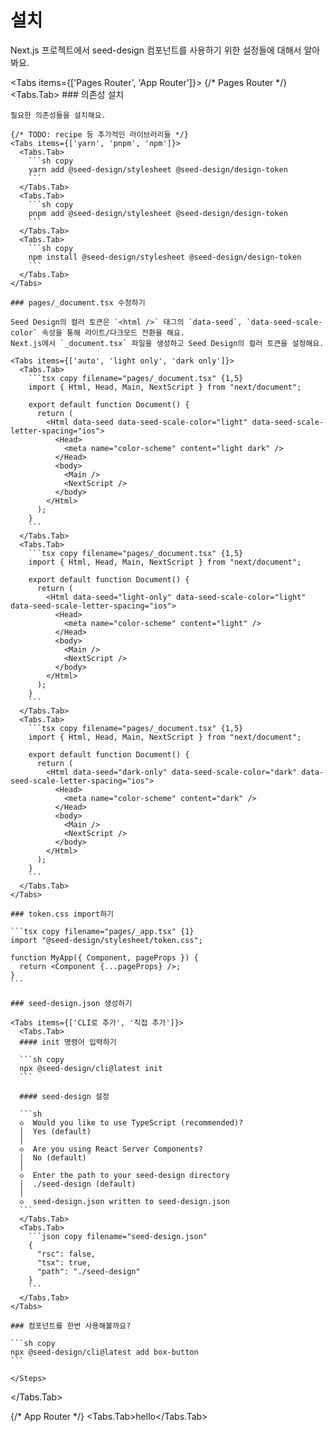 
# 설치

Next.js 프로젝트에서 seed-design 컴포넌트를 사용하기 위한 설정들에 대해서 알아봐요.

<Tabs items={['Pages Router', 'App Router']}>
  {/* Pages Router */}
  <Tabs.Tab>
    <Steps>
    ### 의존성 설치

    필요한 의존성들을 설치해요.

    {/* TODO: recipe 등 추가적인 라이브러리들 */}
    <Tabs items={['yarn', 'pnpm', 'npm']}>
      <Tabs.Tab>
        ```sh copy
        yarn add @seed-design/stylesheet @seed-design/design-token
        ```
      </Tabs.Tab>
      <Tabs.Tab>
        ```sh copy
        pnpm add @seed-design/stylesheet @seed-design/design-token
        ```
      </Tabs.Tab>
      <Tabs.Tab>
        ```sh copy
        npm install @seed-design/stylesheet @seed-design/design-token
        ```
      </Tabs.Tab>
    </Tabs>

    ### pages/_document.tsx 수정하기

    Seed Design의 컬러 토큰은 `<html />` 태그의 `data-seed`, `data-seed-scale-color` 속성을 통해 라이트/다크모드 전환을 해요.
    Next.js에서 `_document.tsx` 파일을 생성하고 Seed Design의 컬러 토큰을 설정해요.

    <Tabs items={['auto', 'light only', 'dark only']}>
      <Tabs.Tab>
        ```tsx copy filename="pages/_document.tsx" {1,5}
        import { Html, Head, Main, NextScript } from "next/document";

        export default function Document() {
          return (
            <Html data-seed data-seed-scale-color="light" data-seed-scale-letter-spacing="ios">
              <Head>
                <meta name="color-scheme" content="light dark" />
              </Head>
              <body>
                <Main />
                <NextScript />
              </body>
            </Html>
          );
        }
        ```
      </Tabs.Tab>
      <Tabs.Tab>
        ```tsx copy filename="pages/_document.tsx" {1,5}
        import { Html, Head, Main, NextScript } from "next/document";

        export default function Document() {
          return (
            <Html data-seed="light-only" data-seed-scale-color="light" data-seed-scale-letter-spacing="ios">
              <Head>
                <meta name="color-scheme" content="light" />
              </Head>
              <body>
                <Main />
                <NextScript />
              </body>
            </Html>
          );
        }
        ```
      </Tabs.Tab>
      <Tabs.Tab>
        ```tsx copy filename="pages/_document.tsx" {1,5}
        import { Html, Head, Main, NextScript } from "next/document";

        export default function Document() {
          return (
            <Html data-seed="dark-only" data-seed-scale-color="dark" data-seed-scale-letter-spacing="ios">
              <Head>
                <meta name="color-scheme" content="dark" />
              </Head>
              <body>
                <Main />
                <NextScript />
              </body>
            </Html>
          );
        }
        ```
      </Tabs.Tab>
    </Tabs>

    ### token.css import하기

    ```tsx copy filename="pages/_app.tsx" {1}
    import "@seed-design/stylesheet/token.css";

    function MyApp({ Component, pageProps }) {
      return <Component {...pageProps} />;
    }
    ```

    ### seed-design.json 생성하기

    <Tabs items={['CLI로 추가', '직접 추가']}>
      <Tabs.Tab>
      #### init 명령어 입력하기

      ```sh copy
      npx @seed-design/cli@latest init
      ```

      #### seed-design 설정

      ```sh
      ◇  Would you like to use TypeScript (recommended)?
      │  Yes (default)
      │
      ◇  Are you using React Server Components?
      │  No (default)
      │
      ◇  Enter the path to your seed-design directory
      │  ./seed-design (default)
      │
      ◇  seed-design.json written to seed-design.json
      ```
      </Tabs.Tab>
      <Tabs.Tab>
        ```json copy filename="seed-design.json"
        {
          "rsc": false,
          "tsx": true,
          "path": "./seed-design"
        }
        ```
      </Tabs.Tab>
    </Tabs>

    ### 컴포넌트를 한번 사용해볼까요?

    ```sh copy
    npx @seed-design/cli@latest add box-button
    ```

    </Steps>

  </Tabs.Tab>

{/* App Router */}
<Tabs.Tab>hello</Tabs.Tab>

</Tabs>
